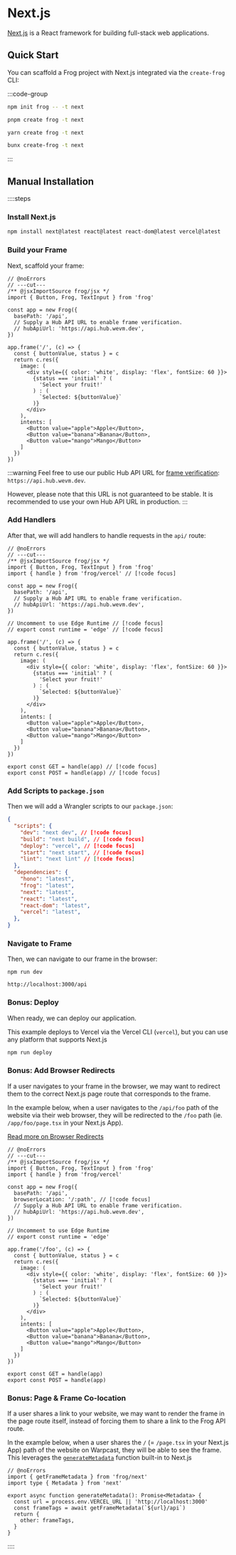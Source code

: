 # Next.js

[Next.js](https://nextjs.org/docs) is a React framework for building full-stack web applications.

## Quick Start

You can scaffold a Frog project with Next.js integrated via the `create-frog` CLI:

:::code-group

```bash [npm]
npm init frog -- -t next
```

```bash [pnpm]
pnpm create frog -t next
```

```bash [yarn]
yarn create frog -t next
```

```bash [bun]
bunx create-frog -t next
```

:::

## Manual Installation

::::steps

### Install Next.js

```bash
npm install next@latest react@latest react-dom@latest vercel@latest
```

### Build your Frame

Next, scaffold your frame:

```tsx twoslash [app/api/[[...routes]]/route.tsx]
// @noErrors
// ---cut---
/** @jsxImportSource frog/jsx */
import { Button, Frog, TextInput } from 'frog'

const app = new Frog({ 
  basePath: '/api',
  // Supply a Hub API URL to enable frame verification.
  // hubApiUrl: 'https://api.hub.wevm.dev',
})

app.frame('/', (c) => {
  const { buttonValue, status } = c
  return c.res({
    image: (
      <div style={{ color: 'white', display: 'flex', fontSize: 60 }}>
        {status === 'initial' ? (
          'Select your fruit!'
        ) : (
          `Selected: ${buttonValue}`
        )}
      </div>
    ),
    intents: [
      <Button value="apple">Apple</Button>,
      <Button value="banana">Banana</Button>,
      <Button value="mango">Mango</Button>
    ]
  })
})
```

:::warning
Feel free to use our public Hub API URL for [frame verification](https://docs.farcaster.xyz/reference/frames/spec#securing-frames:~:text=Unsigned%20messages%20can%20be%20spoofed%20and%20should%20usually%20be%20ignored.%20It%20is%20only%20safe%20to%20use%20them%20if%20you%20are%20performing%20an%20unauthenticated%20request.): `https://api.hub.wevm.dev`.

However, please note that this URL is not guaranteed to be stable. 
It is recommended to use your own Hub API URL in production.
:::

### Add Handlers

After that, we will add handlers to handle requests in the `api/` route:

```tsx twoslash [app/api/[[...routes]]/route.tsx]
// @noErrors
// ---cut---
/** @jsxImportSource frog/jsx */
import { Button, Frog, TextInput } from 'frog'
import { handle } from 'frog/vercel' // [!code focus]

const app = new Frog({ 
  basePath: '/api',
  // Supply a Hub API URL to enable frame verification.
  // hubApiUrl: 'https://api.hub.wevm.dev',
})

// Uncomment to use Edge Runtime // [!code focus]
// export const runtime = 'edge' // [!code focus]

app.frame('/', (c) => {
  const { buttonValue, status } = c
  return c.res({
    image: (
      <div style={{ color: 'white', display: 'flex', fontSize: 60 }}>
        {status === 'initial' ? (
          'Select your fruit!'
        ) : (
          `Selected: ${buttonValue}`
        )}
      </div>
    ),
    intents: [
      <Button value="apple">Apple</Button>,
      <Button value="banana">Banana</Button>,
      <Button value="mango">Mango</Button>
    ]
  })
})

export const GET = handle(app) // [!code focus]
export const POST = handle(app) // [!code focus]
```


### Add Scripts to `package.json`

Then we will add a Wrangler scripts to our `package.json`:

```json
{
  "scripts": {
    "dev": "next dev", // [!code focus]
    "build": "next build", // [!code focus]
    "deploy": "vercel", // [!code focus]
    "start": "next start", // [!code focus]
    "lint": "next lint" // [!code focus]
  },
  "dependencies": {
    "hono": "latest",
    "frog": "latest",
    "next": "latest",
    "react": "latest",
    "react-dom": "latest",
    "vercel": "latest",
  },
}

```

### Navigate to Frame

Then, we can navigate to our frame in the browser:

`npm run dev`

`http://localhost:3000/api`

### Bonus: Deploy

When ready, we can deploy our application.

This example deploys to Vercel via the Vercel CLI (`vercel`), but you can use any platform that supports Next.js

```bash
npm run deploy
```

### Bonus: Add Browser Redirects

If a user navigates to your frame in the browser, we may want to redirect them 
to the correct Next.js page route that corresponds to the frame.

In the example below, when a user navigates to the `/api/foo` path of the website via their web browser, 
they will be redirected to the `/foo` path (ie. `/app/foo/page.tsx` in your Next.js App).

[Read more on Browser Redirects](/concepts/browser-redirects)

```tsx twoslash [app/api/[[...routes]]/route.tsx]
// @noErrors
// ---cut---
/** @jsxImportSource frog/jsx */
import { Button, Frog, TextInput } from 'frog'
import { handle } from 'frog/vercel'

const app = new Frog({ 
  basePath: '/api',
  browserLocation: '/:path', // [!code focus]
  // Supply a Hub API URL to enable frame verification.
  // hubApiUrl: 'https://api.hub.wevm.dev',
})

// Uncomment to use Edge Runtime
// export const runtime = 'edge'

app.frame('/foo', (c) => {
  const { buttonValue, status } = c
  return c.res({
    image: (
      <div style={{ color: 'white', display: 'flex', fontSize: 60 }}>
        {status === 'initial' ? (
          'Select your fruit!'
        ) : (
          `Selected: ${buttonValue}`
        )}
      </div>
    ),
    intents: [
      <Button value="apple">Apple</Button>,
      <Button value="banana">Banana</Button>,
      <Button value="mango">Mango</Button>
    ]
  })
})

export const GET = handle(app) 
export const POST = handle(app) 
```

### Bonus: Page & Frame Co-location

If a user shares a link to your website, we may want to render the frame in the page route
itself, instead of forcing them to share a link to the Frog API route.

In the example below, when a user shares the `/` (= `/page.tsx` in your Next.js App) 
path of the website on Warpcast, they will be able to see the frame. 
This leverages the [`generateMetadata`](https://nextjs.org/docs/app/api-reference/functions/generate-metadata#generatemetadata-function) function built-in to Next.js

```tsx twoslash [app/page.tsx]
// @noErrors
import { getFrameMetadata } from 'frog/next'
import type { Metadata } from 'next'

export async function generateMetadata(): Promise<Metadata> {
  const url = process.env.VERCEL_URL || 'http://localhost:3000'
  const frameTags = await getFrameMetadata(`${url}/api`)
  return {
    other: frameTags,
  }
}
```

::::
